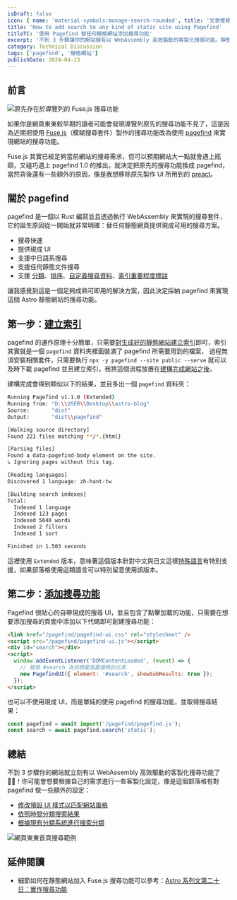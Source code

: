 ```yaml
---
isDraft: false
icon: { name: 'material-symbols:manage-search-rounded', title: '文章搜尋符號' }
title: 'How to add search to any kind of static site using Pagefind'
titleTC: '使用 Pagefind 替任何靜態網站添加搜尋功能'
excerpt: '不到 3 步驟讓你的網站擁有以 WebAssembly 高效驅動的客製化搜尋功能。靜態網站像是部落格、文件、個人網站、公司網站……等這類閱讀體驗為主的網站通常都有搜尋內容的需求，恰逢 Pagefind 1.0 的推出我把原先自製的 fuse.js 搜尋功能換成 Pagefind，分享如何在任何靜態網站上加入搜尋功能。'
category: Technical Discussion
tags: ['pagefind', '靜態網站']
publishDate: 2024-04-13
---
```


## 前言

![原先存在於導覽列的 Fuse.js 搜尋功能](./fuse-search.webp '原先存在於導覽列的 Fuse.js 搜尋功能')

如果你是網頁東東較早期的讀者可能會發現導覽列原先的搜尋功能不見了，這是因為近期把使用 [Fuse.js](https://www.fusejs.io/)（模糊搜尋套件）製作的搜尋功能改為使用 [pagefind](https://pagefind.app/) 來實現網站的搜尋功能。

Fuse.js 其實已經足夠當前網站的搜尋需求，但可以預期網站大一點就會遇上瓶頸，又碰巧遇上 pagefind 1.0 的推出，就決定把原先的搜尋功能換成 pagefind，當然背後還有一些額外的原因，像是我想移除原先製作 UI 所用到的 [preact](https://preactjs.com/)。

## 關於 pagefind

pagefind 是一個以 Rust 編寫並且透過執行 WebAssembly 來實現的搜尋套件，它的誕生原因從一開始就非常明確：替任何靜態網頁提供現成可用的搜尋方案。

- 搜尋快速
- 提供現成 UI
- 支援中日語系搜尋
- 支援任何靜態文件搜尋
- 支援 [分類](https://pagefind.app/docs/filtering/)、[排序](https://pagefind.app/docs/sorts/)、[自定義搜尋資料](https://pagefind.app/docs/metadata/)、[索引重要程度標註](https://pagefind.app/docs/weighting/)

讓我感覺到這是一個足夠成熟可即用的解決方案，因此決定採納 pagefind 來實現這個 Astro 靜態網站的搜尋功能。

## 第一步：[建立索引](https://pagefind.app/docs/running-pagefind/)

pagefind 的運作原理十分簡單，只需要[對生成好的靜態網站建立索引](https://pagefind.app/docs/running-pagefind/)即可，索引其實就是一個 `pagefind` 資料夾裡面裝滿了 pagefind 所需要用到的檔案，
過程無須安裝相關套件，只需要執行 `npx -y pagefind --site public --serve` 就可以及時下載 pagefind 並且建立索引，我將這個流程放置在[建構完成網站之後](https://github.com/riceball-tw/web-dong-blog/blob/e599c15cb93ce08cb5cbbc1a51291ea39b1d35f1/package.json#L9)。

建構完成會得到類似以下的結果，並且多出一個 `pagefind` 資料夾：

```bash
Running Pagefind v1.1.0 (Extended)
Running from: "D:\\USER\\Desktop\\astro-blog"
Source:       "dist"
Output:       "dist\\pagefind"

[Walking source directory]
Found 221 files matching **/*.{html}

[Parsing files]
Found a data-pagefind-body element on the site.
↳ Ignoring pages without this tag.

[Reading languages]
Discovered 1 language: zh-hant-tw

[Building search indexes]
Total:
  Indexed 1 language
  Indexed 123 pages
  Indexed 5640 words
  Indexed 2 filters
  Indexed 1 sort

Finished in 1.503 seconds
```

這裡使用 `Extended` 版本，意味著這個版本針對中文與日文這樣[特殊語言](https://pagefind.app/docs/multilingual/#specialized-languages)有特別支援，如果部落格使用這類語言可以特別留意使用該版本。

## 第二步：[添加搜尋功能](https://pagefind.app/docs/)

Pagefind 很貼心的自帶現成的搜尋 UI，並且包含了點擊加載的功能，只需要在想要添加搜尋的頁面中添加以下代碼即可創建搜尋功能：

```html
<link href="/pagefind/pagefind-ui.css" rel="stylesheet" />
<script src="/pagefind/pagefind-ui.js"></script>
<div id="search"></div>
<script>
  window.addEventListener('DOMContentLoaded', (event) => {
    // 替換 #search 為你想要放置搜尋的元素
    new PagefindUI({ element: '#search', showSubResults: true });
  });
</script>
```

也可以不使用現成 UI，而是單純的使用 pagefind 的搜尋功能，並取得搜尋結果：

```javascript
const pagefind = await import('/pagefind/pagefind.js');
const search = await pagefind.search('static');
```

## 總結

不到 3 步驟你的網站就立刻有以 WebAssembly 高效驅動的客製化搜尋功能了 🙌🏻！你可能會想要根據自己的需求進行一些客製化設定，像是這個部落格有對 pagefind 做一些額外的設定：

- [修改預設 UI 樣式以匹配網站風格](https://pagefind.app/docs/ui-usage/#customising-the-styles)
- [依照時間分類搜索結果](https://pagefind.app/docs/sorts/)
- [根據現有分類系統進行搜索分類](https://pagefind.app/docs/filtering/)

![網頁東東首頁搜尋範例](./webdong-homepage.webp)

## 延伸閱讀

- 細節如何在靜態網站加入 Fuse.js 搜尋功能可以參考：[Astro 系列文第二十日：實作搜尋功能](/post/astro-search-functionality/)
